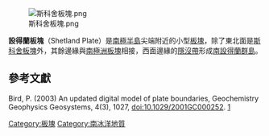 {{NoteTA|G1=Earthquake|G2=PP}}
{{Infobox tectonic plate
| image          = ShetlandPlate.png
| caption        = 上圖紅色區塊為設得蘭板塊
| type           = [[板塊列表#微板塊|微板塊]]
| move_direction = 西北方
| move_speed     = {{convert|1|to|2|cm|in|abbr=off}}/1年
| coordinates    = {{coord|62|10|S|61|00|W|display=inline,title}}
| area           = 
| geo_features   = [[南設得蘭群島|南設得蘭群島]]、[[南冰洋|南冰洋]]
}}
[[Image:斯科舍板塊.png|thumb]]

'''設得蘭板塊'''（Shetland Plate）是[[南極半島|南極半島]]尖端附近的小型[[板塊|板塊]]，除了東北面是[[斯科舍板塊|斯科舍板塊]]外，其餘邊緣與[[南極洲板塊|南極洲板塊]]相接，西面邊緣的[[隱沒帶|隱沒帶]]形成[[南設得蘭群島|南設得蘭群島]]。

==參考文獻==
Bird, P. (2003) An updated digital model of plate boundaries, Geochemistry Geophysics Geosystems, 4(3), 1027, doi:10.1029/2001GC000252. [http://peterbird.name/publications/2003_PB2002/2003_PB2002.htm] {{Wayback|url=http://peterbird.name/publications/2003_PB2002/2003_PB2002.htm |date=20180929214657 }}

{{地球板塊}}

[[Category:板塊|Category:板塊]]
[[Category:南冰洋地質|Category:南冰洋地質]]

{{Tectonics-stub}}